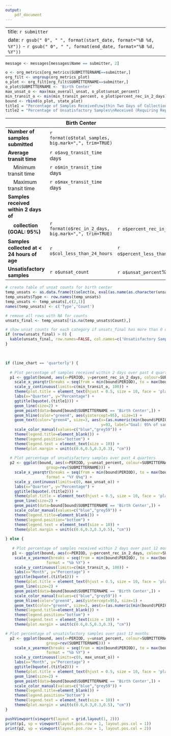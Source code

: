 ```yaml
---
output:
    pdf_document
---
```

---
title: `r submitter`
date: `r gsub(" 0", " ", format(start_date, format="%B %d, %Y"))` - `r gsub(" 0", " ", format(end_date, format="%B %d, %Y"))`
---
\pagenumbering{gobble}

```r
message <- messages[messages$Name == submitter, 2]
```

```r
o <- org_metrics[org_metrics$SUBMITTERNAME==submitter,]
org_filt <- ungroup(org_metrics_plot)
o_plot <- org_filt[org_filt$SUBMITTERNAME==submitter,]
o_plot$SUBMITTERNAME <- 'Birth Center'
max_unsat_o <- max(max_overall_unsat, o_plot$unsat_percent)
min_transit_o <- min(min_transit_percent, o_plot$percent_rec_in_2_days)
bound <- rbind(o_plot, state_plot)
title1 = "Percentage of Samples Received\nwithin Two Days of Collection"
title2 = "Percentage of Unsatisfactory Samples\nReceived (Requiring Repeat Collection)"
```

|      | Birth Center || Virginia |
| -------------------------------------|--------|--------|---------|
| **Number of samples submitted** | `r format(o$total_samples, big.mark=",", trim=TRUE)` |  | `r format(state$total_samples, big.mark=",", trim=TRUE)` |
| **Average transit time** | `r o$avg_transit_time` days |  | `r state$avg_transit_time` days |
| &nbsp;&nbsp;&nbsp;&nbsp;Minimum transit time | `r o$min_transit_time` days |  |  |  |
| &nbsp;&nbsp;&nbsp;&nbsp;Maximum transit time | `r o$max_transit_time` days |  |  |  |
| **Samples received within 2 days of** |  |  |  | 
| **&nbsp;&nbsp;&nbsp;&nbsp;collection (GOAL: 95%)** | `r format(o$rec_in_2_days, big.mark=",", trim=TRUE)` | `r o$percent_rec_in_2_days`% | `r state$percent_rec_in_2_days`% |
| **Samples collected at < 24 hours of age** | `r o$col_less_than_24_hours` | `r o$percent_less_than_24_hours`% | `r state$percent_less_than_24_hours`%
| **Unsatisfactory samples** | `r o$unsat_count` |  `r o$unsat_percent`% | `r state$unsat_percent`% |

```r
# create table of unsat counts for birth center
temp_unsats <- as.data.frame(t(select(o, eval(as.name(as.character(unsats$description[1]))):eval(as.name(as.character(unsats$description[nrow(unsats)]))))))
temp_unsats$Type <- row.names(temp_unsats)
temp_unsats <- temp_unsats[,c(2,1)]
names(temp_unsats) <- c('Type','Count')

# remove all rows with NA for counts
unsats_final <- temp_unsats[!is.na(temp_unsats$Count),]

# show unsat counts for each category if unsats_final has more than 0 observations
if (nrow(unsats_final) > 0) {
  kable(unsats_final, row.names=FALSE, col.names=c('Unsatisfactory Samples','Count'))
}
```

&nbsp;&nbsp;  

```r

if (line_chart == 'quarterly') {
  
  # Plot percentage of samples received within 2 days over past 4 quarters
  p1 <- ggplot(bound, aes(x=PERIOD, y=percent_rec_in_2_days, colour=SUBMITTERNAME, group=rev(SUBMITTERNAME))) +
    scale_x_yearqtr(breaks = seq(from = min(bound$PERIOD), to = max(bound$PERIOD), by = 0.25), format = "%Y Q%q") +
    scale_y_continuous(limits=c(min_transit_o, 100)) +
    theme(plot.title = element_text(hjust = 0.5, size = 10, face = 'plain')) +
    labs(x="Quarter", y="Percentage") +
    ggtitle(bquote(.(title1))) + 
    geom_line(size=2) +
    geom_point(data=bound[bound$SUBMITTERNAME == 'Birth Center',]) +
    geom_hline(color="green4", aes(yintercept=95), size=1) +
    geom_text(color="green4", size=3, aes(x=(as.numeric(min(bound$PERIOD)) + .2), 
                                          y=93, label="Goal: 95% of samples", vjust=1)) + 
    scale_color_manual(values=c("blue","grey59")) +
    theme(legend.title=element_blank()) + 
    theme(legend.position="bottom") +
    theme(legend.text = element_text(size = 10)) +
    theme(plot.margin = unit(c(0.6,0.5,0.3,0.3), "cm"))
  
  # Plot percentage of unsatisfactory samples over past 4 quarters
  p2 <- ggplot(bound, aes(x=PERIOD, y=unsat_percent, colour=SUBMITTERNAME, 
                  group=rev(SUBMITTERNAME))) +
    scale_x_yearqtr(breaks = seq(from = min(bound$PERIOD), to = max(bound$PERIOD), by = 0.25),
                  format = "%Y Q%q") +
    scale_y_continuous(limits=c(0, max_unsat_o)) +
    labs(x="Quarter", y="Percentage") +
    ggtitle(bquote(.(title2))) + 
    theme(plot.title = element_text(hjust = 0.5, size = 10, face = 'plain')) +
    geom_line(size=2) +
    geom_point(data=bound[bound$SUBMITTERNAME == 'Birth Center',]) +
    scale_color_manual(values=c("blue","grey59")) +
    theme(legend.title=element_blank()) +
    theme(legend.position="bottom") +
    theme(legend.text = element_text(size = 10)) +
    theme(plot.margin = unit(c(0.6,0.3,0.3,0.5), "cm"))
  
} else {
  
   # Plot percentage of samples received within 2 days over past 12 months
   p1 <- ggplot(bound, aes(x=PERIOD, y=percent_rec_in_2_days, colour=SUBMITTERNAME, group=rev(SUBMITTERNAME))) +
    scale_x_yearmon(breaks = seq(from = min(bound$PERIOD), to = max(bound$PERIOD), by = 0.25),
                  format = "%b %Y") +
    scale_y_continuous(limits=c(min_transit_o, 100)) +
    labs(x="Month", y="Percentage") +
    ggtitle(bquote(.(title1))) + 
    theme(plot.title = element_text(hjust = 0.5, size = 10, face = 'plain')) +
    geom_line(size=2) +
    geom_point(data=bound[bound$SUBMITTERNAME == 'Birth Center',]) +
    scale_color_manual(values=c("blue","grey59")) +
    geom_hline(color="green4", aes(yintercept=95), size=1) +
    geom_text(color="green4", size=3, aes(x=(as.numeric(min(bound$PERIOD)) + .25), y=93, label="Goal: 95% of samples", vjust=1)) + 
    theme(legend.title=element_blank()) + 
    theme(legend.position="bottom") +
    theme(legend.text = element_text(size = 10)) +
    theme(plot.margin = unit(c(0.6,0.5,0.3,0.3), "cm"))

# Plot percentage of unsatisfactory samples over past 12 months
  p2 <- ggplot(bound, aes(x=PERIOD, y=unsat_percent, colour=SUBMITTERNAME, 
                  group=rev(SUBMITTERNAME))) +
    scale_x_yearmon(breaks = seq(from = min(bound$PERIOD), to = max(bound$PERIOD), by = 0.25),
                  format = "%b %Y") +
    scale_y_continuous(limits=c(0, max_unsat_o)) +
    labs(x="Month", y="Percentage") +
    ggtitle(bquote(.(title2))) + 
    theme(plot.title = element_text(hjust = 0.5, size = 10, face = 'plain')) +
    geom_line(size=2) +
    geom_point(data=bound[bound$SUBMITTERNAME == 'Birth Center',]) +
    scale_color_manual(values=c("blue","grey59")) +
    theme(legend.title=element_blank()) +
    theme(legend.position="bottom") +
    theme(legend.text = element_text(size = 10)) +
    theme(plot.margin = unit(c(0.6,0.3,0.3,0.5), "cm"))
}

pushViewport(viewport(layout = grid.layout(1, 2)))
print(p1, vp = viewport(layout.pos.row = 1, layout.pos.col = 1))
print(p2, vp = viewport(layout.pos.row = 1, layout.pos.col = 2))

```

\begin{center}
`r if(!identical(message,character(0))) {message}`
\end{center}